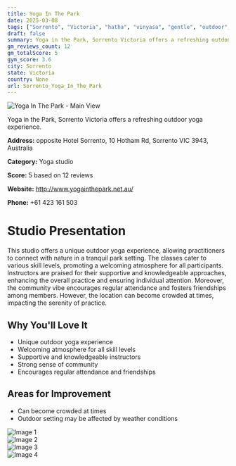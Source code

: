 ```yaml
---
title: Yoga In The Park
date: 2025-03-08
tags: ["Sorrento", "Victoria", "hatha", "vinyasa", "gentle", "outdoor", "community", "Sorrento"]  
draft: false
summary: Yoga in the Park, Sorrento Victoria offers a refreshing outdoor yoga experience.
gm_reviews_count: 12
gm_totalScore: 5
gym_score: 3.6
city: Sorrento
state: Victoria
country: None
url: Sorrento_Yoga_In_The_Park
---
```


<div className="aspect-[16/9] relative my-8">
  <img 
    src="https://lh5.googleusercontent.com/p/AF1QipOw8SqJOWxVpBFbNHe4PEl8fj5Ppc8hpkJd76Gz=w1920-h1080-k-no"
    alt="Yoga In The Park - Main View"
    className="object-cover absolute inset-0 w-full h-full rounded-lg"
  />
</div>

Yoga in the Park, Sorrento Victoria offers a refreshing outdoor yoga experience.

**Address:** opposite Hotel Sorrento, 10 Hotham Rd, Sorrento VIC 3943, Australia

**Category:** Yoga studio

**Score:** 5 based on 12 reviews

**Website:** http://www.yogainthepark.net.au/

**Phone:** +61 423 161 503

# Studio Presentation

This studio offers a unique outdoor yoga experience, allowing practitioners to connect with nature in a tranquil park setting.
The classes cater to various skill levels, promoting a welcoming atmosphere for all participants.
Instructors are praised for their supportive and knowledgeable approaches, enhancing the overall practice and ensuring individual attention.
Moreover, the community vibe encourages regular attendance and fosters friendships among members.
However, the location can become crowded at times, impacting the serenity of practice.

## Why You'll Love It

- Unique outdoor yoga experience
- Welcoming atmosphere for all skill levels
- Supportive and knowledgeable instructors
- Strong sense of community
- Encourages regular attendance and friendships

## Areas for Improvement

- Can become crowded at times
- Outdoor setting may be affected by weather conditions

<div className="grid grid-cols-1 xl:grid-cols-2 gap-4 my-8">
<div className="aspect-[4/3] relative"><img src="https://lh3.googleusercontent.com/p/AF1QipM987dunq8AaNjANSHqU5xdd8RbZmrCVdL0JmdB=w1920-h1080-k-no" alt="Image 1" className="object-cover absolute inset-0 w-full h-full rounded-lg" /></div>
<div className="aspect-[4/3] relative"><img src="https://lh5.googleusercontent.com/p/AF1QipPmUsZqr1sAeMv57Pr47OScRVKSwxQBK2JFT_w8=w1920-h1080-k-no" alt="Image 2" className="object-cover absolute inset-0 w-full h-full rounded-lg" /></div>
<div className="aspect-[4/3] relative"><img src="https://lh5.googleusercontent.com/p/AF1QipNkgL2-P7o1arQLbPgJRKnqONxOGCOlw_8eYoEv=w1920-h1080-k-no" alt="Image 3" className="object-cover absolute inset-0 w-full h-full rounded-lg" /></div>
<div className="aspect-[4/3] relative"><img src="https://lh5.googleusercontent.com/p/AF1QipMTnqD6d6GfY6tyg88ZyuwVKinPBfl5s-t4epRf=w1920-h1080-k-no" alt="Image 4" className="object-cover absolute inset-0 w-full h-full rounded-lg" /></div>
</div>